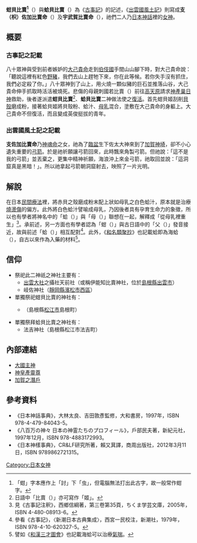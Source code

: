 '''蚶貝比賣<ref>「蚶」字本應作上「討」下「虫」，但電腦無法打出此古字，故一般常作蚶字。</ref>'''（{{lang|ja|キサガイヒメ}}）與'''蛤貝比賣'''（{{lang|ja|ウムギヒメ}}）為《[[古事記|古事記]]》的記述，《[[出雲國風土記|出雲國風土記]]》則寫成'''支（枳）佐加比賣命'''（{{lang|ja|きさかひめのみこと}}）及'''宇武賀比賣命'''（{{lang|ja|うむかひめのみこと}}），祂們二人乃[[日本神話|日本神話]]裡的[[女神|女神]]。

== 概要 ==
=== 古事記之記載 ===
八十眾神與受到前者嫉妒的[[大己貴命|大己貴命]]走到[[伯耆國|伯伎國]]手間山山腳下時，對大己貴命說：「聽說這裡有紅色[[野豬|野豬]]，我們去山上趕牠下來，你在此等候。若你失手沒有抓住，我們必定殺了你。」八十眾神到了山上，用火燒一顆似豬的巨石並推落山谷，大己貴命伸手抓取時活活被燒死。悲傷的母親刺國若比賣（{{lang|ja|サシクニワカヒメ}}）前往[[高天原|高天原]]請求[[神皇產靈尊|神產巢日神]]救助，後者遂派遣'''蚶貝比賣'''<ref>日語中「比賣（{{lang|ja|ヒメ}}）」亦可寫作「姬」。</ref>、'''蛤貝比賣'''二神做法使之[[復活|復活]]。首先蚶貝姬刮削[[貝殼|貝殼]]磨成粉，接著蛤貝姬將貝殼粉、蛤汁、[[母乳|母乳]]混合，塗敷在大己貴命的身軀上。大己貴命不但復活，而且變成英俊挺拔的青年。

=== 出雲國風土記之記載 ===
'''支佐加比賣命'''乃[[神皇產靈尊|神魂命]]之女，祂為了[[分娩|臨盆]]生下佐太大神來到了[[加賀之潛戶|加賀神埼]]，卻不小心遺失重要的[[弓|弓]][[箭|箭]]。於是祂祈願讓弓箭回來，此時飄來角製弓箭。但祂說：「這不是我的弓箭」並丟棄之，更集中精神祈願，海浪沖上來金弓箭，祂取回並說：「這洞窟真是黑暗！」。所以祂拿起弓箭朝洞窟射去，映照了一片光明。

== 解說 ==
在日本[[民間療法|民間療法]]裡，將赤貝之殼磨成粉末配上狀如母乳之白色蛤汁，原本就是治療[[烧伤|燒燙傷]]的偏方。此外將白色蛤汁譬喻成母乳，乃因後者具有孕育生命力的象徵，所以也有學者將神名中的「蛤（{{lang|ja|ウム}}）」與「母（{{lang|ja|おも}}）」聯想在一起，解釋成「從母乳裡重生」<ref>見《古事記注釈》，西鄉信綱著，第三卷第35頁，ちくま学芸文庫，2005年，ISBN 4-480-08913-6。</ref>。承前述，另一方面也有學者認為「蚶（{{lang|ja|キサ}}）」與古日語中的「父（{{lang|ja|カソ}}）」發音接近，故與前述「蛤（{{lang|ja|ウム}}）」相互配對<ref>參看《古事記》，〈新潮日本古典集成〉，西宮一民校注，新潮社，1979年，ISBN 978-4-10-620327-5。</ref>。此外，《[[和名類聚抄|和名類聚抄]]》也記載蛤即為海蛤（{{lang|ja|ウムキノカヒ}}），自古以來作為入藥的材料<ref>譬如《[[和漢三才圖會|和漢三才圖會]]》也記載海蛤可以治療[[哮喘|氣喘]]。</ref>。

== 信仰 ==
* 祭祀此二神祇之神社主要有：
** [[出雲大社|出雲大社]]之攝社天前社（或稱伊能知比賣神社，位於[[島根縣|島根縣]][[出雲市|出雲市]]）
** 岐佐神社（[[靜岡縣|靜岡縣]][[濱松市|濱松市]][[西區_(濱松市)|西區]]）
* 單獨祭祀蚶貝比賣的神社有：
** {{link-ja|加賀神社 (松江市)|加賀神社 (松江市)|加賀神社}}（島根縣[[松江市|松江市]]島根町）
* 單獨祭拜蛤貝比賣之神社有：
** 法吉神社（島根縣松江市法吉町）

== 內部連結 ==
* [[大國主神|大國主神]]
* [[神皇產靈尊|神皇產靈尊]]
* [[加賀之潛戶|加賀之潛戶]]

== 參考資料 ==
* 《日本神話事典》，大林太良、吉田敦彥監修，大和書房，1997年，ISBN 978-4-479-84043-5。
* 《八百万の神々 日本の神霊たちのプロフィール》，戶部民夫著，新紀元社，1997年12月，ISBN 978-4883172993。 
* 《日本神樣事典》，CR&LF研究所著，賴又萁譯，商周出版社，2012年3月11日，ISBN 9789862721315。
{{Reflist}}

[[Category:日本女神|Category:日本女神]]